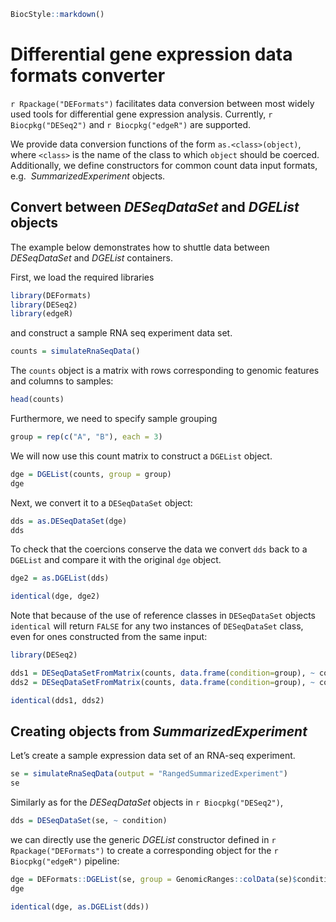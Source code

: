 <!-- rmarkdown v1 -->
<!--
%\VignetteIndexEntry{Differential gene expression data formats converter}
%\VignettePackage{DEFormats}
%\VignetteEngine{knitr::knitr}
-->

```r
BiocStyle::markdown()
```

# Differential gene expression data formats converter

`r Rpackage("DEFormats")` facilitates data conversion between most widely used 
tools for differential gene expression analysis. Currently, 
`r Biocpkg("DESeq2")` and `r Biocpkg("edgeR")` are supported.

We provide data conversion functions of the form `as.<class>(object)`, where 
`<class>` is the name of the class to which `object` should be coerced. 
Additionally, we define constructors for common count data input formats, e.g. 
*SummarizedExperiment* objects.

## Convert between *DESeqDataSet* and *DGEList* objects

The example below demonstrates how to shuttle data between *DESeqDataSet* and 
*DGEList* containers.

First, we load the required libraries 

```r
library(DEFormats)
library(DESeq2)
library(edgeR)
```

and construct a sample RNA seq experiment data set.

```r
counts = simulateRnaSeqData()
```

The `counts` object is a matrix with rows corresponding to genomic features and 
columns to samples:

```r
head(counts)
```

Furthermore, we need to specify sample grouping

```r
group = rep(c("A", "B"), each = 3)
```

We will now use this count matrix to construct a `DGEList` object.

```r
dge = DGEList(counts, group = group)
dge
```

Next, we convert it to a `DESeqDataSet` object:

```r
dds = as.DESeqDataSet(dge)
dds
```

To check that the coercions conserve the data we convert `dds` back to a 
`DGEList` and compare it with the original `dge` object.

```r
dge2 = as.DGEList(dds)

identical(dge, dge2)
```

Note that because of the use of reference classes in `DESeqDataSet` objects 
`identical` will return `FALSE` for any two instances of `DESeqDataSet` class, 
even for ones constructed from the same input:

```r
library(DESeq2)

dds1 = DESeqDataSetFromMatrix(counts, data.frame(condition=group), ~ condition)
dds2 = DESeqDataSetFromMatrix(counts, data.frame(condition=group), ~ condition)

identical(dds1, dds2)
```



## Creating objects from *SummarizedExperiment*

Let's create a sample expression data set of an RNA-seq experiment.

```r
se = simulateRnaSeqData(output = "RangedSummarizedExperiment")
se
```

Similarly as for the *DESeqDataSet* objects in `r Biocpkg("DESeq2")`,

```r
dds = DESeqDataSet(se, ~ condition)
```

we can directly use the generic *DGEList* constructor defined in 
`r Rpackage("DEFormats")` to create a corresponding object for the 
`r Biocpkg("edgeR")` pipeline:

```r
dge = DEFormats::DGEList(se, group = GenomicRanges::colData(se)$condition)
dge
```

```r
identical(dge, as.DGEList(dds))
```
